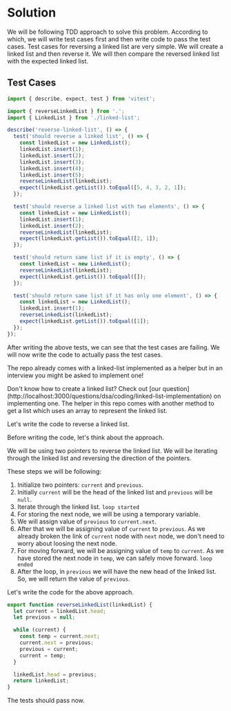 
# Solution

We will be following TDD approach to solve this problem. According to which, we will write test cases first and then write code to pass the test cases. Test cases for reversing a linked list are very simple. We will create a linked list and then reverse it. We will then compare the reversed linked list with the expected linked list.

## Test Cases

```js title="index.test.js" showLineNumbers
import { describe, expect, test } from 'vitest';

import { reverseLinkedList } from '.';
import { LinkedList } from './linked-list';

describe('reverse-linked-list', () => {
  test('should reverse a linked list', () => {
    const linkedList = new LinkedList();
    linkedList.insert(1);
    linkedList.insert(2);
    linkedList.insert(3);
    linkedList.insert(4);
    linkedList.insert(5);
    reverseLinkedList(linkedList);
    expect(linkedList.getList()).toEqual([5, 4, 3, 2, 1]);
  });

  test('should reverse a linked list with two elements', () => {
    const linkedList = new LinkedList();
    linkedList.insert(1);
    linkedList.insert(2);
    reverseLinkedList(linkedList);
    expect(linkedList.getList()).toEqual([2, 1]);
  });

  test('should return same list if it is empty', () => {
    const linkedList = new LinkedList();
    reverseLinkedList(linkedList);
    expect(linkedList.getList()).toEqual([]);
  });

  test('should return same list if it has only one element', () => {
    const linkedList = new LinkedList();
    linkedList.insert(1);
    reverseLinkedList(linkedList);
    expect(linkedList.getList()).toEqual([1]);
  });
});
```

After writing the above tests, we can see that the test cases are failing. We will now write the code to actually pass the test cases.

The repo already comes with a linked-list implemented as a helper but in an interview you might be asked to implement one!

<Callout>
Don't know how to create a linked list? Check out [our question](http://localhost:3000/questions/dsa/coding/linked-list-implementation) on implementing one. The helper in this repo comes with another method to get a list which uses an array to represent the linked list.
</Callout>

Let's write the code to reverse a linked list.

Before writing the code, let's think about the approach.

We will be using two pointers to reverse the linked list. We will be iterating through the linked list and reversing the direction of the pointers.

These steps we will be following:

1. Initialize two pointers: `current` and `previous`.
2. Initially `current` will be the head of the linked list and `previous` will be `null`.
3. Iterate through the linked list.
`loop started`
4. For storing the next node, we will be using a temporary variable.
5. We will assign value of `previous` to `current.next`.
6. After that we will be assigning value of `current` to `previous`. As we already broken the link of `current` node with `next` node, we don't need to worry about loosing the next node.
7. For moving forward, we will be assigning value of `temp` to `current`. As we have stored the next node in `temp`, we can safely move forward.
`loop ended`
8. After the loop, in `previous` we will have the new head of the linked list. So, we will return the value of `previous`.

Let's write the code for the above approach.

```js title="index.js" showLineNumbers
export function reverseLinkedList(linkedList) {
  let current = linkedList.head;
  let previous = null;

  while (current) {
    const temp = current.next;
    current.next = previous;
    previous = current;
    current = temp;
  }

  linkedList.head = previous;
  return linkedList;
}
```

The tests should pass now.
